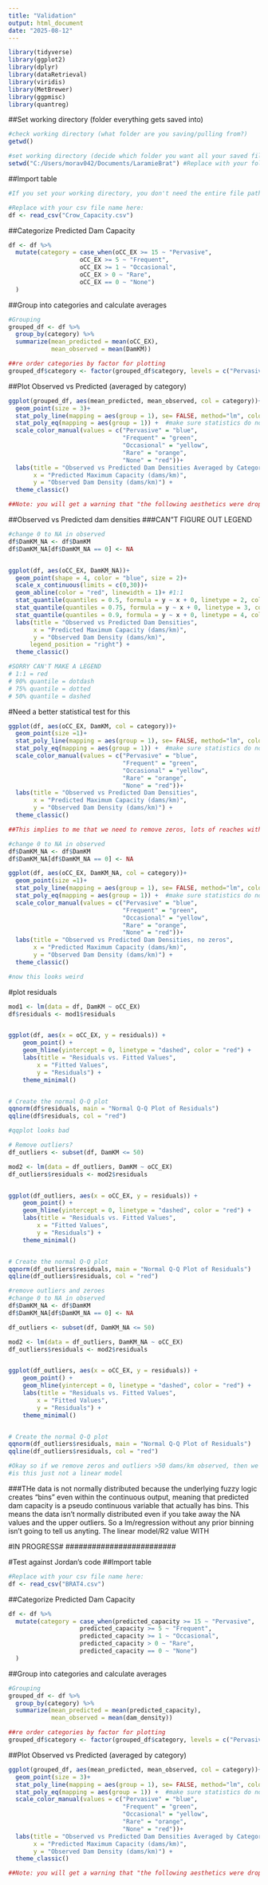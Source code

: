 ```yaml
---
title: "Validation"
output: html_document
date: "2025-08-12"
---
```


```r

library(tidyverse)
library(ggplot2)
library(dplyr)
library(dataRetrieval)
library(viridis)
library(MetBrewer)
library(ggpmisc)
library(quantreg)
```

##Set working directory (folder everything gets saved into)
```r
#check working directory (what folder are you saving/pulling from?)
getwd()

#set working directory (decide which folder you want all your saved files to live in)
setwd("C:/Users/morav042/Documents/LaramieBrat") #Replace with your folder of choice

```

##Import table
```r
#If you set your working directory, you don't need the entire file path, just the file name! If you did NOT set your wd, you need the entire file path. I recommend you always set a wd. 

#Replace with your csv file name here:
df <- read_csv("Crow_Capacity.csv")
```


##Categorize Predicted Dam Capacity
```r
df <- df %>% 
  mutate(category = case_when(oCC_EX >= 15 ~ "Pervasive",
                    oCC_EX >= 5 ~ "Frequent",
                    oCC_EX >= 1 ~ "Occasional",
                    oCC_EX > 0 ~ "Rare",
                    oCC_EX == 0 ~ "None")
  )
```

##Group into categories and calculate averages
```r
#Grouping
grouped_df <- df %>%
  group_by(category) %>%
  summarize(mean_predicted = mean(oCC_EX),
            mean_observed = mean(DamKM))

##re order categories by factor for plotting
grouped_df$category <- factor(grouped_df$category, levels = c("Pervasive", "Frequent", "Occasional", "Rare", "None"))

```

##Plot Observed vs Predicted (averaged by category)
```r
ggplot(grouped_df, aes(mean_predicted, mean_observed, col = category))+
  geom_point(size = 3)+
  stat_poly_line(mapping = aes(group = 1), se= FALSE, method="lm", color = "black") +
  stat_poly_eq(mapping = aes(group = 1)) +  #make sure statistics do not consider the color grouping, which is just for visualization
  scale_color_manual(values = c("Pervasive" = "blue",
                                "Frequent" = "green",
                                "Occasional" = "yellow",
                                "Rare" = "orange",
                                "None" = "red"))+
  labs(title = "Observed vs Predicted Dam Densities Averaged by Category",
       x = "Predicted Maximum Capacity (dams/km)",
       y = "Observed Dam Density (dams/km)") +
  theme_classic()

##Note: you will get a warning that "the following aesthetics were dropped during statistical transformation..." this is fine! I did that on purpose! 
```

##Observed vs Predicted dam densities
###CAN"T FIGURE OUT LEGEND
```r
#change 0 to NA in observed
df$DamKM_NA <- df$DamKM
df$DamKM_NA[df$DamKM_NA == 0] <- NA


ggplot(df, aes(oCC_EX, DamKM_NA))+
  geom_point(shape = 4, color = "blue", size = 2)+
  scale_x_continuous(limits = c(0,30))+
  geom_abline(color = "red", linewidth = 1)+ #1:1
  stat_quantile(quantiles = 0.5, formula = y ~ x + 0, linetype = 2, color = "black", linewidth = 1)+ #dashed
  stat_quantile(quantiles = 0.75, formula = y ~ x + 0, linetype = 3, color = "black", linewidth = 1)+ #dotted
  stat_quantile(quantiles = 0.9, formula = y ~ x + 0, linetype = 4, color = "black", linewidth = 1)+ #dotdash
  labs(title = "Observed vs Predicted Dam Densities",
       x = "Predicted Maximum Capacity (dams/km)",
       y = "Observed Dam Density (dams/km)", 
      legend_position = "right") +
  theme_classic()

#SORRY CAN'T MAKE A LEGEND
# 1:1 = red 
# 90% quantile = dotdash
# 75% quantile = dotted
# 50% quantile = dashed

```







#Need a better statistical test for this
```r
ggplot(df, aes(oCC_EX, DamKM, col = category))+
  geom_point(size =1)+
  stat_poly_line(mapping = aes(group = 1), se= FALSE, method="lm", color = "black") +
  stat_poly_eq(mapping = aes(group = 1)) +  #make sure statistics do not consider the color grouping, which is just for visualization
  scale_color_manual(values = c("Pervasive" = "blue",
                                "Frequent" = "green",
                                "Occasional" = "yellow",
                                "Rare" = "orange",
                                "None" = "red"))+
  labs(title = "Observed vs Predicted Dam Densities",
       x = "Predicted Maximum Capacity (dams/km)",
       y = "Observed Dam Density (dams/km)") +
  theme_classic()

##This implies to me that we need to remove zeros, lots of reaches with no beaver dams but not necessarily bc there CAN'T be beaver dams
```

```r
#change 0 to NA in observed
df$DamKM_NA <- df$DamKM
df$DamKM_NA[df$DamKM_NA == 0] <- NA

ggplot(df, aes(oCC_EX, DamKM_NA, col = category))+
  geom_point(size =1)+
  stat_poly_line(mapping = aes(group = 1), se= FALSE, method="lm", color = "black") +
  stat_poly_eq(mapping = aes(group = 1)) +  #make sure statistics do not consider the color grouping, which is just for visualization
  scale_color_manual(values = c("Pervasive" = "blue",
                                "Frequent" = "green",
                                "Occasional" = "yellow",
                                "Rare" = "orange",
                                "None" = "red"))+
  labs(title = "Observed vs Predicted Dam Densities, no zeros",
       x = "Predicted Maximum Capacity (dams/km)",
       y = "Observed Dam Density (dams/km)") +
  theme_classic()

#now this looks weird
```


#plot residuals
```r
mod1 <- lm(data = df, DamKM ~ oCC_EX)
df$residuals <- mod1$residuals


ggplot(df, aes(x = oCC_EX, y = residuals)) +
    geom_point() +
    geom_hline(yintercept = 0, linetype = "dashed", color = "red") +
    labs(title = "Residuals vs. Fitted Values",
        x = "Fitted Values",
        y = "Residuals") +
    theme_minimal()


# Create the normal Q-Q plot
qqnorm(df$residuals, main = "Normal Q-Q Plot of Residuals")
qqline(df$residuals, col = "red")

#qqplot looks bad
```


```r
# Remove outliers? 
df_outliers <- subset(df, DamKM <= 50)

mod2 <- lm(data = df_outliers, DamKM ~ oCC_EX)
df_outliers$residuals <- mod2$residuals


ggplot(df_outliers, aes(x = oCC_EX, y = residuals)) +
    geom_point() +
    geom_hline(yintercept = 0, linetype = "dashed", color = "red") +
    labs(title = "Residuals vs. Fitted Values",
        x = "Fitted Values",
        y = "Residuals") +
    theme_minimal()


# Create the normal Q-Q plot
qqnorm(df_outliers$residuals, main = "Normal Q-Q Plot of Residuals")
qqline(df_outliers$residuals, col = "red")

```
```r
#remove outliers and zeroes
#change 0 to NA in observed
df$DamKM_NA <- df$DamKM
df$DamKM_NA[df$DamKM_NA == 0] <- NA

df_outliers <- subset(df, DamKM_NA <= 50)

mod2 <- lm(data = df_outliers, DamKM_NA ~ oCC_EX)
df_outliers$residuals <- mod2$residuals


ggplot(df_outliers, aes(x = oCC_EX, y = residuals)) +
    geom_point() +
    geom_hline(yintercept = 0, linetype = "dashed", color = "red") +
    labs(title = "Residuals vs. Fitted Values",
        x = "Fitted Values",
        y = "Residuals") +
    theme_minimal()


# Create the normal Q-Q plot
qqnorm(df_outliers$residuals, main = "Normal Q-Q Plot of Residuals")
qqline(df_outliers$residuals, col = "red")

#Okay so if we remove zeros and outliers >50 dams/km observed, then we get a more reasonable residual plot and a slightly more reasonable qq plot but qq is not ideal. 
#is this just not a linear model
```



###THe data is not normally distributed because the underlying fuzzy logic creates "bins" even within the continuous output, meaning that predicted dam capacity is a pseudo continuous variable that actually has bins. This means the data isn't normally distributed even if you take away the NA values and the upper outliers. So a lm/regression without any prior binning isn't going to tell us anyting. The linear model/R2 value WITH 




#########################
#IN PROGRESS#
#########################



#Test against Jordan's code
##Import table
```r
#Replace with your csv file name here:
df <- read_csv("BRAT4.csv")

```

##Categorize Predicted Dam Capacity
```r
df <- df %>% 
  mutate(category = case_when(predicted_capacity >= 15 ~ "Pervasive",
                    predicted_capacity >= 5 ~ "Frequent",
                    predicted_capacity >= 1 ~ "Occasional",
                    predicted_capacity > 0 ~ "Rare",
                    predicted_capacity == 0 ~ "None")
  )
```

##Group into categories and calculate averages
```r
#Grouping
grouped_df <- df %>%
  group_by(category) %>%
  summarize(mean_predicted = mean(predicted_capacity),
            mean_observed = mean(dam_density))

##re order categories by factor for plotting
grouped_df$category <- factor(grouped_df$category, levels = c("Pervasive", "Frequent", "Occasional", "Rare", "None"))

```

##Plot Observed vs Predicted (averaged by category)
```r
ggplot(grouped_df, aes(mean_predicted, mean_observed, col = category))+
  geom_point(size = 3)+
  stat_poly_line(mapping = aes(group = 1), se= FALSE, method="lm", color = "black") +
  stat_poly_eq(mapping = aes(group = 1)) +  #make sure statistics do not consider the color grouping, which is just for visualization
  scale_color_manual(values = c("Pervasive" = "blue",
                                "Frequent" = "green",
                                "Occasional" = "yellow",
                                "Rare" = "orange",
                                "None" = "red"))+
  labs(title = "Observed vs Predicted Dam Densities Averaged by Category",
       x = "Predicted Maximum Capacity (dams/km)",
       y = "Observed Dam Density (dams/km)") +
  theme_classic()

##Note: you will get a warning that "the following aesthetics were dropped during statistical transformation..." this is fine! I did that on purpose! 
```






